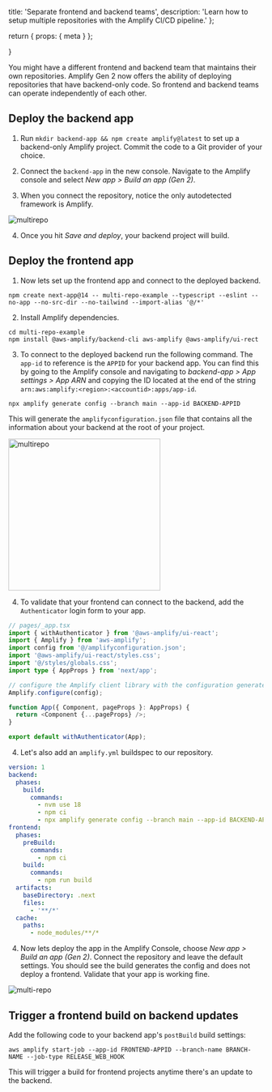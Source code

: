   title: 'Separate frontend and backend teams',
  description:
    'Learn how to setup multiple repositories with the Amplify CI/CD pipeline.'
};

  return {
    props: {
      meta
    }
  };

}

You might have a different frontend and backend team that maintains their own repositories. Amplify Gen 2 now offers the ability of deploying repositories that have backend-only code. So frontend and backend teams can operate independently of each other.

## Deploy the backend app

1. Run `mkdir backend-app && npm create amplify@latest` to set up a backend-only Amplify project. Commit the code to a Git provider of your choice.

1. Connect the `backend-app` in the new console. Navigate to the Amplify console and select _New app > Build an app (Gen 2)_.

1. When you connect the repository, notice the only autodetected framework is Amplify.

![multirepo](/images/gen2/fullstack-branching/multirepo1.png)

4. Once you hit _Save and deploy_, your backend project will build.

## Deploy the frontend app

1. Now lets set up the frontend app and connect to the deployed backend.

```
npm create next-app@14 -- multi-repo-example --typescript --eslint --no-app --no-src-dir --no-tailwind --import-alias '@/*'

```

2. Install Amplify dependencies.

```
cd multi-repo-example
npm install @aws-amplify/backend-cli aws-amplify @aws-amplify/ui-rect
```

3. To connect to the deployed backend run the following command. The `app-id` to reference is the `APPID` for your backend app. You can find this by going to the Amplify console and navigating to _backend-app > App settings > App ARN_ and copying the ID located at the end of the string `arn:aws:amplify:<region>:<accountid>:apps/app-id`.

```
npx amplify generate config --branch main --app-id BACKEND-APPID
```

This will generate the `amplifyconfiguration.json` file that contains all the information about your backend at the root of your project.

<img
  src="/images/gen2/fullstack-branching/multirepo3.png"
  alt="multirepo"
  width="300"
/>

4. To validate that your frontend can connect to the backend, add the `Authenticator` login form to your app.

```ts
// pages/_app.tsx
import { withAuthenticator } from '@aws-amplify/ui-react';
import { Amplify } from 'aws-amplify';
import config from '@/amplifyconfiguration.json';
import '@aws-amplify/ui-react/styles.css';
import '@/styles/globals.css';
import type { AppProps } from 'next/app';

// configure the Amplify client library with the configuration generated by `amplify sandbox`
Amplify.configure(config);

function App({ Component, pageProps }: AppProps) {
  return <Component {...pageProps} />;
}

export default withAuthenticator(App);
```

4. Let's also add an `amplify.yml` buildspec to our repository.

```yaml
version: 1
backend:
  phases:
    build:
      commands:
        - nvm use 18
        - npm ci
        - npx amplify generate config --branch main --app-id BACKEND-APPID
frontend:
  phases:
    preBuild:
      commands:
        - npm ci
    build:
      commands:
        - npm run build
  artifacts:
    baseDirectory: .next
    files:
      - '**/*'
  cache:
    paths:
      - node_modules/**/*
```

4. Now lets deploy the app in the Amplify Console, choose _New app > Build an app (Gen 2)_. Connect the repository and leave the default settings. You should see the build generates the config and does not deploy a frontend. Validate that your app is working fine.

![multi-repo](/images/gen2/fullstack-branching/multirepo4.png)

## Trigger a frontend build on backend updates

Add the following code to your backend app's `postBuild` build settings:

```
aws amplify start-job --app-id FRONTEND-APPID --branch-name BRANCH-NAME --job-type RELEASE_WEB_HOOK
```

This will trigger a build for frontend projects anytime there's an update to the backend.
